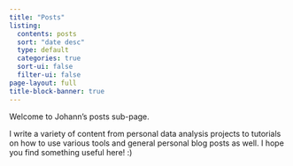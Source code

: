 ```yaml
---
title: "Posts"
listing:
  contents: posts
  sort: "date desc"
  type: default
  categories: true
  sort-ui: false
  filter-ui: false
page-layout: full
title-block-banner: true
---
```


Welcome to Johann's posts sub-page.

I write a variety of content from personal data analysis projects to tutorials on how to use various tools and general personal blog posts as well. I hope you find something useful here! :)
